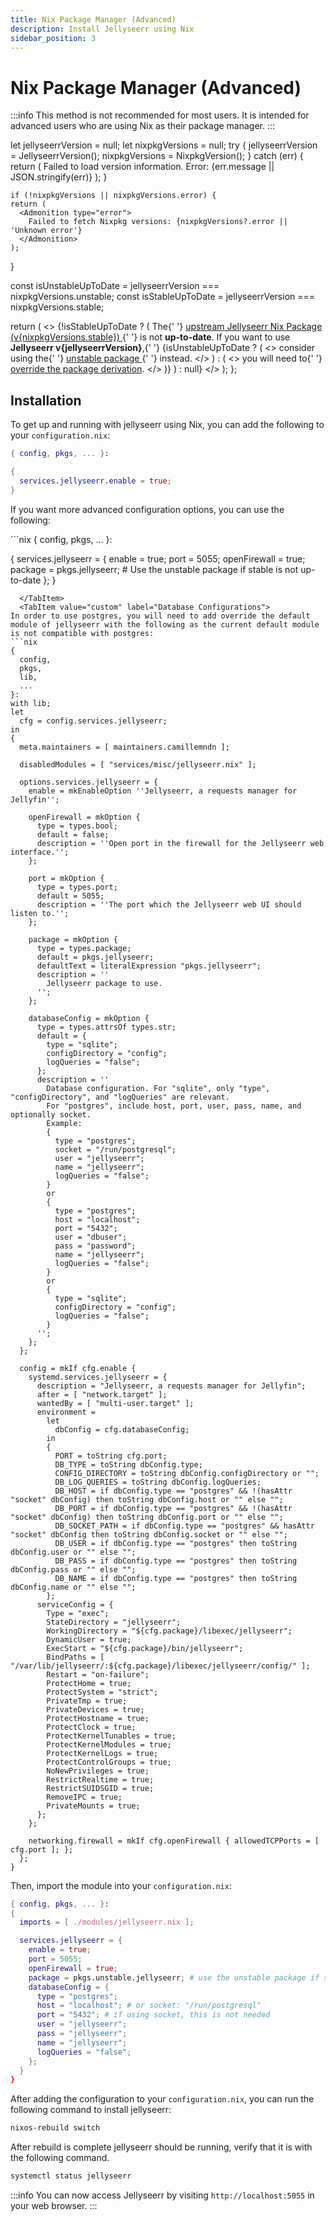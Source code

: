 ```yaml
---
title: Nix Package Manager (Advanced)
description: Install Jellyseerr using Nix
sidebar_position: 3
---
```



# Nix Package Manager (Advanced)
:::info
This method is not recommended for most users. It is intended for advanced users who are using Nix as their package manager.
:::

  let jellyseerrVersion = null;
  let nixpkgVersions = null;
  try {
    jellyseerrVersion = JellyseerrVersion();
    nixpkgVersions = NixpkgVersion();
  } catch (err) {
    return (
      <Admonition type="error">
        Failed to load version information. Error: {err.message || JSON.stringify(err)}
      </Admonition>
    );
  }

    if (!nixpkgVersions || nixpkgVersions.error) {
    return (
      <Admonition type="error">
        Failed to fetch Nixpkg versions: {nixpkgVersions?.error || 'Unknown error'}
      </Admonition>
    );
  }

  const isUnstableUpToDate = jellyseerrVersion === nixpkgVersions.unstable;
  const isStableUpToDate = jellyseerrVersion === nixpkgVersions.stable;

  return (
     <>
      {!isStableUpToDate ? (
  <Admonition type="warning">
    The{' '}
    <a href="https://github.com/NixOS/nixpkgs/blob/nixos-24.11/pkgs/servers/jellyseerr/default.nix#L14">
      upstream Jellyseerr Nix Package (v{nixpkgVersions.stable})
    </a>{' '}
    is not <b>up-to-date</b>. If you want to use <b>Jellyseerr v{jellyseerrVersion}</b>,{' '}
    {isUnstableUpToDate ? (
      <>
        consider using the{' '}
        <a href="https://github.com/NixOS/nixpkgs/blob/nixos-unstable/pkgs/by-name/je/jellyseerr/package.nix">
          unstable package
        </a>{' '}
        instead.
      </>
    ) : (
      <>
        you will need to{' '}
        <a href="#overriding-the-package-derivation">override the package derivation</a>.
      </>
    )}
  </Admonition>
) : null} 
    </>
  );
};

<VersionMismatchWarning />

## Installation
To get up and running with jellyseerr using Nix, you can add the following to your `configuration.nix`:

```nix
{ config, pkgs, ... }:

{
  services.jellyseerr.enable = true;
}
```

If you want more advanced configuration options, you can use the following:

<Tabs groupId="nixpkg-methods" queryString>
  <TabItem value="default" label="Default Configurations">
```nix
{ config, pkgs, ... }:

{
  services.jellyseerr = {
    enable = true;
    port = 5055;
    openFirewall = true;
    package = pkgs.jellyseerr; # Use the unstable package if stable is not up-to-date
  };
}
```
  </TabItem>
  <TabItem value="custom" label="Database Configurations">
In order to use postgres, you will need to add override the default module of jellyseerr with the following as the current default module is not compatible with postgres:
```nix
{
  config,
  pkgs,
  lib,
  ...
}:
with lib;
let
  cfg = config.services.jellyseerr;
in
{
  meta.maintainers = [ maintainers.camillemndn ];

  disabledModules = [ "services/misc/jellyseerr.nix" ];

  options.services.jellyseerr = {
    enable = mkEnableOption ''Jellyseerr, a requests manager for Jellyfin'';

    openFirewall = mkOption {
      type = types.bool;
      default = false;
      description = ''Open port in the firewall for the Jellyseerr web interface.'';
    };

    port = mkOption {
      type = types.port;
      default = 5055;
      description = ''The port which the Jellyseerr web UI should listen to.'';
    };

    package = mkOption {
      type = types.package;
      default = pkgs.jellyseerr;
      defaultText = literalExpression "pkgs.jellyseerr";
      description = ''
        Jellyseerr package to use.
      '';
    };

    databaseConfig = mkOption {
      type = types.attrsOf types.str;
      default = {
        type = "sqlite";
        configDirectory = "config";
        logQueries = "false";
      };
      description = ''
        Database configuration. For "sqlite", only "type", "configDirectory", and "logQueries" are relevant.
        For "postgres", include host, port, user, pass, name, and optionally socket.
        Example:
        {
          type = "postgres";
          socket = "/run/postgresql";
          user = "jellyseerr";
          name = "jellyseerr";
          logQueries = "false";
        }
        or
        {
          type = "postgres";
          host = "localhost";
          port = "5432";
          user = "dbuser";
          pass = "password";
          name = "jellyseerr";
          logQueries = "false";
        }
        or
        {
          type = "sqlite";
          configDirectory = "config";
          logQueries = "false";
        }
      '';
    };
  };

  config = mkIf cfg.enable {
    systemd.services.jellyseerr = {
      description = "Jellyseerr, a requests manager for Jellyfin";
      after = [ "network.target" ];
      wantedBy = [ "multi-user.target" ];
      environment =
        let
          dbConfig = cfg.databaseConfig;
        in
        {
          PORT = toString cfg.port;
          DB_TYPE = toString dbConfig.type;
          CONFIG_DIRECTORY = toString dbConfig.configDirectory or "";
          DB_LOG_QUERIES = toString dbConfig.logQueries;
          DB_HOST = if dbConfig.type == "postgres" && !(hasAttr "socket" dbConfig) then toString dbConfig.host or "" else "";
          DB_PORT = if dbConfig.type == "postgres" && !(hasAttr "socket" dbConfig) then toString dbConfig.port or "" else "";
          DB_SOCKET_PATH = if dbConfig.type == "postgres" && hasAttr "socket" dbConfig then toString dbConfig.socket or "" else "";
          DB_USER = if dbConfig.type == "postgres" then toString dbConfig.user or "" else "";
          DB_PASS = if dbConfig.type == "postgres" then toString dbConfig.pass or "" else "";
          DB_NAME = if dbConfig.type == "postgres" then toString dbConfig.name or "" else "";
        };
      serviceConfig = {
        Type = "exec";
        StateDirectory = "jellyseerr";
        WorkingDirectory = "${cfg.package}/libexec/jellyseerr";
        DynamicUser = true;
        ExecStart = "${cfg.package}/bin/jellyseerr";
        BindPaths = [ "/var/lib/jellyseerr/:${cfg.package}/libexec/jellyseerr/config/" ];
        Restart = "on-failure";
        ProtectHome = true;
        ProtectSystem = "strict";
        PrivateTmp = true;
        PrivateDevices = true;
        ProtectHostname = true;
        ProtectClock = true;
        ProtectKernelTunables = true;
        ProtectKernelModules = true;
        ProtectKernelLogs = true;
        ProtectControlGroups = true;
        NoNewPrivileges = true;
        RestrictRealtime = true;
        RestrictSUIDSGID = true;
        RemoveIPC = true;
        PrivateMounts = true;
      };
    };

    networking.firewall = mkIf cfg.openFirewall { allowedTCPPorts = [ cfg.port ]; };
  };
}
```
Then, import the module into your `configuration.nix`:
```nix
{ config, pkgs, ... }:
{
  imports = [ ./modules/jellyseerr.nix ];

  services.jellyseerr = {
    enable = true;
    port = 5055;
    openFirewall = true;
    package = pkgs.unstable.jellyseerr; # use the unstable package if stable is not up-to-date
    databaseConfig = {
      type = "postgres";
      host = "localhost"; # or socket: "/run/postgresql"
      port = "5432"; # if using socket, this is not needed
      user = "jellyseerr";
      pass = "jellyseerr";
      name = "jellyseerr";
      logQueries = "false";
    };
  }
}
```
  </TabItem>
</Tabs>

After adding the configuration to your `configuration.nix`, you can run the following command to install jellyseerr:

```bash
nixos-rebuild switch
```
After rebuild is complete jellyseerr should be running, verify that it is with the following command.
```bash
systemctl status jellyseerr
```

:::info
You can now access Jellyseerr by visiting `http://localhost:5055` in your web browser.
:::

